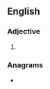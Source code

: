 ==English==

===Adjective===
{{head|en|adjective comparative form}}

# {{en-comparative of|dire}}

===Anagrams===
* {{anagrams|en|Rider|drier|reird|rider}}